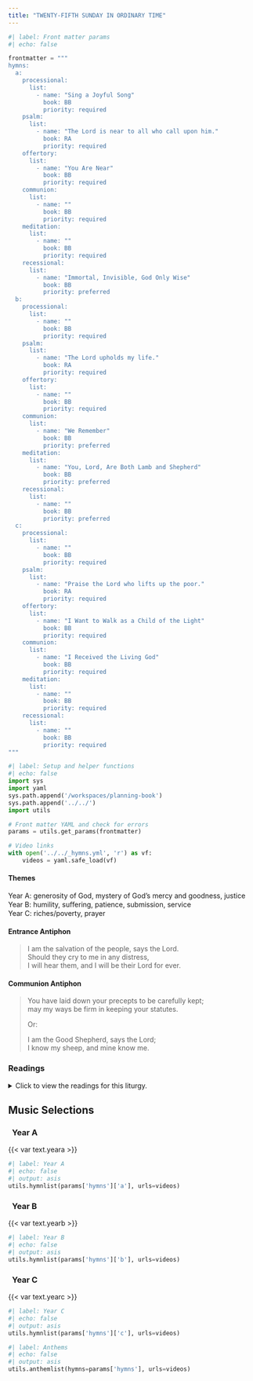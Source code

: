 ```yaml
---
title: "TWENTY-FIFTH SUNDAY IN ORDINARY TIME"
---
```


```python
#| label: Front matter params
#| echo: false

frontmatter = """
hymns:
  a:
    processional:
      list:
        - name: "Sing a Joyful Song"
          book: BB
          priority: required
    psalm:
      list:
        - name: "The Lord is near to all who call upon him."
          book: RA
          priority: required
    offertory:
      list:
        - name: "You Are Near"
          book: BB
          priority: required
    communion:
      list:
        - name: ""
          book: BB
          priority: required
    meditation:
      list:
        - name: ""
          book: BB
          priority: required
    recessional:
      list:
        - name: "Immortal, Invisible, God Only Wise"
          book: BB
          priority: preferred
  b:
    processional:
      list:
        - name: ""
          book: BB
          priority: required
    psalm:
      list:
        - name: "The Lord upholds my life."
          book: RA
          priority: required
    offertory:
      list:
        - name: ""
          book: BB
          priority: required
    communion:
      list:
        - name: "We Remember"
          book: BB
          priority: preferred
    meditation:
      list:
        - name: "You, Lord, Are Both Lamb and Shepherd"
          book: BB
          priority: preferred
    recessional:
      list:
        - name: ""
          book: BB
          priority: preferred
  c:
    processional:
      list:
        - name: ""
          book: BB
          priority: required
    psalm:
      list:
        - name: "Praise the Lord who lifts up the poor."
          book: RA
          priority: required
    offertory:
      list:
        - name: "I Want to Walk as a Child of the Light"
          book: BB
          priority: required
    communion:
      list:
        - name: "I Received the Living God"
          book: BB
          priority: required
    meditation:
      list:
        - name: ""
          book: BB
          priority: required
    recessional:
      list:
        - name: ""
          book: BB
          priority: required
"""
```

```python
#| label: Setup and helper functions
#| echo: false
import sys
import yaml
sys.path.append('/workspaces/planning-book')
sys.path.append('../../')
import utils

# Front matter YAML and check for errors
params = utils.get_params(frontmatter)

# Video links
with open('../../_hymns.yml', 'r') as vf:
    videos = yaml.safe_load(vf)
```

:::  {.red}
#### **Themes**
:::

[Year A:]{.red} generosity of God, mystery of God’s mercy and
goodness, justice  
[Year B:]{.red} humility, suﬀering, patience, submission, service  
[Year C:]{.red} riches/poverty, prayer  

:::  {.red}
#### **Entrance Antiphon**
:::

> I am the salvation of the people, says the Lord.  
> Should they cry to me in any distress,  
> I will hear them, and I will be their Lord for ever.  

:::  {.red}
#### **Communion Antiphon**
:::

> You have laid down your precepts to be carefully kept;  
> may my ways be firm in keeping your statutes.  
> 
> [Or:]{.red}  
>
> I am the Good Shepherd, says the Lord;  
> I know my sheep, and mine know me.  

:::: {.content-visible when-format="html"}
::: {.red}
### Readings
:::

<details>
  <summary>Click to view the readings for this liturgy.</summary>

::: {.titlered}
### &nbsp; Year A
:::

::: {.red}
#### First Reading [Isaiah 55:6-9]{style="float:right" .small}
:::

Seek the LORD while he may be found,  
call him while he is near.  
Let the scoundrel forsake his way,  
and the wicked his thoughts;  
let him turn to the LORD for mercy;  
to our God, who is generous in forgiving.  
For my thoughts are not your thoughts,  
nor are your ways my ways, says the LORD.  
As high as the heavens are above the earth,  
so high are my ways above your ways  
and my thoughts above your thoughts.  

***

::: {.red}
#### Responsorial Psalm [Psalm 145:2-3, 8-9, 17-18]{style="float:right" .small}
:::

**[℟.]{.red}** **The Lord is near to all who call upon him.**  

Every day will I bless you,  
and I will praise your name forever and ever.  
Great is the LORD and highly to be praised;  
his greatness is unsearchable. **[℟.]{.red}**  

The LORD is gracious and merciful,  
slow to anger and of great kindness.  
The LORD is good to all  
and compassionate toward all his works. **[℟.]{.red}**  

The LORD is just in all his ways  
and holy in all his works.  
The LORD is near to all who call upon him,  
to all who call upon him in truth. **[℟.]{.red}**  

***

::: {.red}
#### Second Reading [Philippians 1:20c-24, 27a]{style="float:right" .small}
:::

Brothers and sisters:  
Christ will be magnified in my body, whether by life or by death.  
For to me life is Christ, and death is gain.  
If I go on living in the flesh,  
that means fruitful labor for me.  
And I do not know which I shall choose.  
I am caught between the two.  
I long to depart this life and be with Christ,  
for that is far better.  
Yet that I remain in the flesh  
is more necessary for your benefit.  

Only, conduct yourselves in a way worthy of the gospel of Christ.  

***

::: {.red}
#### Gospel Acclamation [Cf. Acts 16:14b]{style="float:right" .small}
:::

**[℟.]{.red}** **Alleluia, alleluia.**  
Open our hearts, O Lord,  
to listen to the words of your Son. **[℟.]{.red}**  

***

::: {.red}
#### Gospel [Matthew 20:1-16a]{style="float:right" .small}
:::

Jesus told his disciples this parable:  
"The kingdom of heaven is like a landowner  
who went out at dawn to hire laborers for his vineyard.  
After agreeing with them for the usual daily wage,  
he sent them into his vineyard.  
Going out about nine o'clock,  
the landowner saw others standing idle in the marketplace,  
and he said to them, 'You too go into my vineyard,  
and I will give you what is just.'  
So they went off.  
And he went out again around noon,  
and around three o'clock, and did likewise.  
Going out about five o'clock,  
the landowner found others standing around, and said to them,  
'Why do you stand here idle all day?'  
They answered, 'Because no one has hired us.'  
He said to them, 'You too go into my vineyard.'  
When it was evening the owner of the vineyard said to his foreman,  
'Summon the laborers and give them their pay,  
beginning with the last and ending with the first.'  
When those who had started about five o'clock came,  
each received the usual daily wage.  
So when the first came, they thought that they would receive more,  
but each of them also got the usual wage.  
And on receiving it they grumbled against the landowner, saying,  
'These last ones worked only one hour,  
and you have made them equal to us,  
who bore the day's burden and the heat.'  
He said to one of them in reply,  
'My friend, I am not cheating you.   
Did you not agree with me for the usual daily wage?  
Take what is yours and go.  
What if I wish to give this last one the same as you?  
Or am I not free to do as I wish with my own money?  
Are you envious because I am generous?'  
Thus, the last will be first, and the first will be last."  

::: {.centered}
{{< var symbols.cross >}} &nbsp; {{< var symbols.cross >}} &nbsp; {{< var symbols.cross >}}
:::

::: {.titlered}
### &nbsp; Year B
:::

::: {.red}
#### First Reading [Wisdom 2:12, 17-20]{style="float:right" .small}
:::

The wicked say:  
Let us beset the just one, because he is obnoxious to us;  
he sets himself against our doings,  
reproaches us for transgressions of the law  
and charges us with violations of our training.  
Let us see whether his words be true;  
let us find out what will happen to him.  
For if the just one be the son of God, God will defend him  
and deliver him from the hand of his foes.  
With revilement and torture let us put the just one to the test  
that we may have proof of his gentleness  
and try his patience.  
Let us condemn him to a shameful death;  
for according to his own words, God will take care of him.  

***

::: {.red}
#### Responsorial Psalm [Psalm 54:3-4, 5, 6, 8]{style="float:right" .small}
:::

**[℟.]{.red}** **The Lord upholds my life.**  

O God, by your name save me,  
and by your might defend my cause.  
O God, hear my prayer;  
hearken to the words of my mouth. **[℟.]{.red}**  

For the haughty men have risen up against me,  
the ruthless seek my life;  
they set not God before their eyes. **[℟.]{.red}**  

Behold, God is my helper;  
the Lord sustains my life.  
Freely will I offer you sacrifice;  
I will praise your name, O LORD, for its goodness. **[℟.]{.red}**  

***

::: {.red}
#### Second Reading [James 3:16—4:3]{style="float:right" .small}
:::

Beloved:  
Where jealousy and selfish ambition exist,  
there is disorder and every foul practice.  
But the wisdom from above is first of all pure,  
then peaceable, gentle, compliant,  
full of mercy and good fruits,  
without inconstancy or insincerity.  
And the fruit of righteousness is sown in peace  
for those who cultivate peace.  

Where do the wars  
and where do the conflicts among you come from?  
Is it not from your passions  
that make war within your members?  
You covet but do not possess.  
You kill and envy but you cannot obtain;  
you fight and wage war.  
You do not possess because you do not ask.  
You ask but do not receive,  
because you ask wrongly, to spend it on your passions.  

***

::: {.red}
#### Gospel Acclamation [Cf. 2 Thessalonians 2:14]{style="float:right" .small}
:::

**[℟.]{.red}** **Alleluia, alleluia.**  
God has called us through the Gospel  
to possess the glory of our Lord Jesus Christ. **[℟.]{.red}**  

***

::: {.red}
#### Gospel [Mark 9:30-37]{style="float:right" .small}
:::

Jesus and his disciples left from there and began a journey through Galilee,  
but he did not wish anyone to know about it.  
He was teaching his disciples and telling them,  
“The Son of Man is to be handed over to men  
and they will kill him,  
and three days after his death the Son of Man will rise.”  
But they did not understand the saying,  
and they were afraid to question him.  

They came to Capernaum and, once inside the house,  
he began to ask them,  
“What were you arguing about on the way?”  
But they remained silent.  
They had been discussing among themselves on the way  
who was the greatest.  
Then he sat down, called the Twelve, and said to them,  
“If anyone wishes to be first,  
he shall be the last of all and the servant of all.”  
Taking a child, he placed it in their midst,  
and putting his arms around it, he said to them,  
“Whoever receives one child such as this in my name, receives me;  
and whoever receives me,  
receives not me but the One who sent me.”  

::: {.centered}
{{< var symbols.cross >}} &nbsp; {{< var symbols.cross >}} &nbsp; {{< var symbols.cross >}}
:::

::: {.titlered}
### &nbsp; Year C
:::

::: {.red}
#### First Reading [Amos 8:4-7]{style="float:right" .small}
:::

Hear this, you who trample upon the needy  
and destroy the poor of the land!  
"When will the new moon be over," you ask,  
"that we may sell our grain,  
and the sabbath, that we may display the wheat?  
We will diminish the ephah,  
add to the shekel,  
and fix our scales for cheating!  
We will buy the lowly for silver,  
and the poor for a pair of sandals;  
even the refuse of the wheat we will sell!"  
The LORD has sworn by the pride of Jacob:  
Never will I forget a thing they have done!  

***

::: {.red}
#### Responsorial Psalm [Psalm 113:1-2, 4-6, 7-8]{style="float:right" .small}
:::

**[℟.]{.red}** **Praise the Lord who lifts up the poor.**  
[Or:]{.red}  
**[℟.]{.red}** **Alleluia.**  

Praise, you servants of the LORD,
praise the name of the LORD.
Blessed be the name of the LORD
both now and forever. **[℟.]{.red}**  

High above all nations is the LORD;
above the heavens is his glory.
Who is like the LORD, our God, who is enthroned on high
and looks upon the heavens and the earth below? **[℟.]{.red}**  

He raises up the lowly from the dust;  
from the dunghill he lifts up the poor  
to seat them with princes,  
with the princes of his own people. **[℟.]{.red}**  

***

::: {.red}
#### Second Reading [1 Timothy 2:1-8]{style="float:right" .small}
:::

Beloved:  
First of all, I ask that supplications, prayers,  
petitions, and thanksgivings be offered for everyone,  
for kings and for all in authority,  
that we may lead a quiet and tranquil life  
in all devotion and dignity.  
This is good and pleasing to God our savior,  
who wills everyone to be saved. 
and to come to knowledge of the truth.  
For there is one God.  
There is also one mediator between God and men,  
&emsp; the man Christ Jesus,  
who gave himself as ransom for all.  
This was the testimony at the proper time.  
For this I was appointed preacher and apostle. 
— I am speaking the truth, I am not lying —,  
teacher of the Gentiles in faith and truth.  

It is my wish, then, that in every place the men should pray,  
lifting up holy hands, without anger or argument.  

***

::: {.red}
#### Gospel Acclamation [Cf. 2 Corinthians 8:9]{style="float:right" .small}
:::

**[℟.]{.red}** **Alleluia, alleluia.**  
Though our Lord Jesus Christ was rich, he became poor,  
so that by his poverty you might become rich. **[℟.]{.red}**  

***

::: {.red}
#### Gospel [Luke 16:1-13 or 16:10-13]{style="float:right" .small}
:::

Jesus said to his disciples,  
"A rich man had a steward  
who was reported to him for squandering his property.  
He summoned him and said,  
'What is this I hear about you?  
Prepare a full account of your stewardship,  
because you can no longer be my steward.'  
The steward said to himself, 'What shall I do,  
now that my master is taking the position of steward away from me?  
I am not strong enough to dig and I am ashamed to beg.  
I know what I shall do so that,  
when I am removed from the stewardship,  
they may welcome me into their homes.'  
He called in his master's debtors one by one.  
To the first he said,  
'How much do you owe my master?'  
He replied, 'One hundred measures of olive oil.'  
He said to him, 'Here is your promissory note.  
Sit down and quickly write one for fifty.'  
Then to another the steward said, 'And you, how much do you owe?'  
He replied, 'One hundred kors of wheat.'  
The steward said to him, 'Here is your promissory note;  
write one for eighty.'  
And the master commended that dishonest steward for acting prudently.  
"For the children of this world  
are more prudent in dealing with their own generation  
than are the children of light.  
I tell you, make friends for yourselves with dishonest wealth,  
so that when it fails, you will be welcomed into eternal dwellings.  
The person who is trustworthy in very small matters  
is also trustworthy in great ones;  
and the person who is dishonest in very small matters  
is also dishonest in great ones.  
If, therefore, you are not trustworthy with dishonest wealth,  
who will trust you with true wealth?  
If you are not trustworthy with what belongs to another,  
who will give you what is yours?  
No servant can serve two masters.  
He will either hate one and love the other,  
or be devoted to one and despise the other.  
You cannot serve both God and mammon."  

[Or:]{.red}  

Jesus said to his disciples:  
"The person who is trustworthy in very small matters  
is also trustworthy in great ones;  
and the person who is dishonest in very small matters  
is also dishonest in great ones.  
If, therefore, you are not trustworthy with dishonest wealth,  
who will trust you with true wealth?  
If you are not trustworthy with what belongs to another,  
who will give you what is yours?  
No servant can serve two masters.  
He will either hate one and love the other,  
or be devoted to one and despise the other.  
You cannot serve both God and mammon."  

::: {.centered}
{{< var symbols.cross >}} &nbsp; {{< var symbols.cross >}} &nbsp; {{< var symbols.cross >}}
:::

</details>
::::

::: {.red}
## Music Selections
:::

::: {.titlered}
### &nbsp; Year A
:::
{{< var text.yeara >}}

```python
#| label: Year A
#| echo: false
#| output: asis
utils.hymnlist(params['hymns']['a'], urls=videos)
```

::: {.titlered}
### &nbsp; Year B
:::
{{< var text.yearb >}}

```python
#| label: Year B
#| echo: false
#| output: asis
utils.hymnlist(params['hymns']['b'], urls=videos)
```

::: {.titlered}
### &nbsp; Year C
:::
{{< var text.yearc >}}

```python
#| label: Year C
#| echo: false
#| output: asis
utils.hymnlist(params['hymns']['c'], urls=videos)
```


```python
#| label: Anthems
#| echo: false
#| output: asis
utils.anthemlist(hymns=params['hymns'], urls=videos)
```
